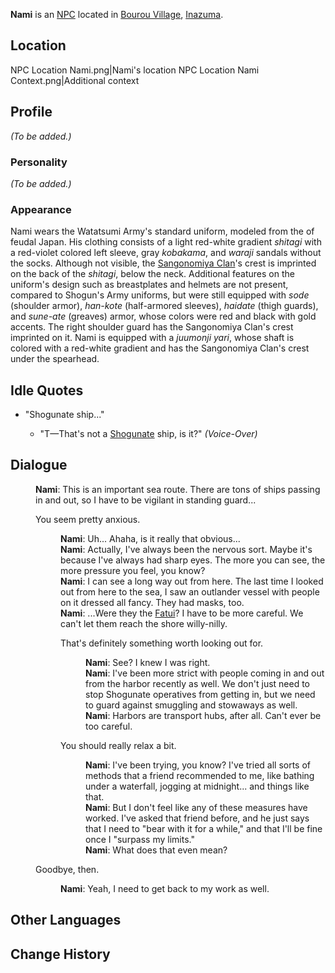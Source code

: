 {{Meta
<!-- REMOVE THIS TEMPLATE AFTER ADDING MISSING INFO -->
|missing_NPC_profile  = yes
}}
{{Character Infobox
|type             = NPC
|image            = NPC Nami.png
|region           = Inazuma
|affiliation      = Watatsumi Army
|title            = Sangonomiya Samurai
}}
'''Nami''' is an [[NPC]] located in [[Bourou Village]], [[Inazuma]].

==Location==
<gallery hideaddbutton="true" captionalign="center">
NPC Location Nami.png|Nami's location
NPC Location Nami Context.png|Additional context
</gallery>

==Profile==
<!-- detailed story/lore information goes here -->
''(To be added.)''

===Personality===
''(To be added.)''

===Appearance===
Nami wears the Watatsumi Army's standard uniform, modeled from the {{Lang|''ashigaru''|ja=足軽}} of feudal Japan. His clothing consists of a light red-white gradient ''shitagi'' with a red-violet colored left sleeve, gray ''kobakama'', and ''waraji'' sandals without the socks. Although not visible, the [[Sangonomiya Clan]]'s crest is imprinted on the back of the ''shitagi'', below the neck. Additional features on the uniform's design such as breastplates and helmets are not present, compared to Shogun's Army uniforms, but were still equipped with ''sode'' (shoulder armor), ''han-kote'' (half-armored sleeves), ''haidate'' (thigh guards), and ''sune-ate'' (greaves) armor, whose colors were red and black with gold accents. The right shoulder guard has the Sangonomiya Clan's crest imprinted on it. Nami is equipped with a ''juumonji yari'', whose shaft is colored with a red-white gradient and has the Sangonomiya Clan's crest under the spearhead.

==Idle Quotes==
* "Shogunate ship..."
** {{A|VO Nami 01.ogg}} "T&mdash;That's not a [[Shogunate]] ship, is it?" ''(Voice-Over)''

==Dialogue==
{{Dialogue start}}
:'''Nami''': This is an important sea route. There are tons of ships passing in and out, so I have to be vigilant in standing guard...
:{{DIcon}} You seem pretty anxious.
::'''Nami''': Uh... Ahaha, is it really that obvious...
::'''Nami''': Actually, I've always been the nervous sort. Maybe it's because I've always had sharp eyes. The more you can see, the more pressure you feel, you know?
::'''Nami''': I can see a long way out from here. The last time I looked out from here to the sea, I saw an outlander vessel with people on it dressed all fancy. They had masks, too.
::'''Nami''': ...Were they the [[Fatui]]? I have to be more careful. We can't let them reach the shore willy-nilly.
::{{DIcon}} That's definitely something worth looking out for.
:::'''Nami''': See? I knew I was right.
:::'''Nami''': I've been more strict with people coming in and out from the harbor recently as well. We don't just need to stop Shogunate operatives from getting in, but we need to guard against smuggling and stowaways as well.
:::'''Nami''': Harbors are transport hubs, after all. Can't ever be too careful.
::{{DIcon}} You should really relax a bit.
:::'''Nami''': I've been trying, you know? I've tried all sorts of methods that a friend recommended to me, like bathing under a waterfall, jogging at midnight... and things like that.
:::'''Nami''': But I don't feel like any of these measures have worked. I've asked that friend before, and he just says that I need to "bear with it for a while," and that I'll be fine once I "surpass my limits."
:::'''Nami''': What does that even mean?
:{{DIcon}} Goodbye, then.
::'''Nami''': Yeah, I need to get back to my work as well.
{{Dialogue end}}

==Other Languages==
{{Other Languages
|default_hidden = 1
|en      = Nami
|zhs     = 阿波
|zhs_rm  = Ā Bō
|zht     = 阿波
|zht_rm  = Ā Bō
|ja      = 波
|ja_rm   = Nami
|ko      = 나미
|ko_rm   = Nami
|es      = Nami
|fr      = Nami
|ru      = Нами
|th      = Nami
|vi      = Nami
|de      = Nami
|id      = Nami
|pt      = Nami
}}

==Change History==
{{Change History|2.1}}